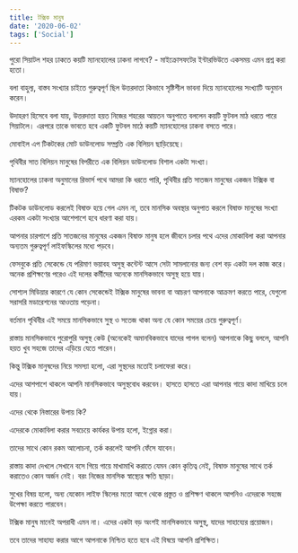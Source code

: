 ```yaml
---
title: টক্সিক মানুষ
date: '2020-06-02'
tags: ['Social']
---
```


পুরো সিয়াটল শহর ঢাকতে কয়টি ম্যানহোলের ঢাকনা লাগবে? - মাইক্রোসফটের ইন্টারভিউতে একসময় এমন প্রশ্ন করা হতো।

বলা বাহুল্য, বাস্তব সংখ্যার চাইতে গুরুত্বপূর্ণ ছিল উত্তরদাতা কিভাবে সৃষ্টিশীল ভাবনা দিয়ে ম্যানহোলের সংখ্যাটি অনুমান করেন।

উদাহরণ হিসেবে বলা যায়, উত্তরদাতা হয়ত নিজের শহরের আয়তন অনুপাতে বললেন কয়টি ফুটবল মাঠ ধরতে পারে সিয়াটলে। এরপরে তাকে ভাবতে হবে একটি ফুটবল মাঠে কয়টি ম্যানহোলের ঢাকনা বসতে পারে।

মোবাইল এপ টিকটকের মোট ডাউনলোড সম্প্রতি এক বিলিয়ন ছাড়িয়েছে।

পৃথিবীর সাত বিলিয়ন মানুষের বিপরীতে এক বিলিয়ন ডাউনলোড বিশাল একটা সংখ্যা।

ম্যানহোলের ঢাকনা অনুমানের রিভার্স পথে আমরা কি ধরতে পারি, পৃথিবীর প্রতি সাতজন মানুষের একজন টক্সিক বা বিষাক্ত?

টিকটক ডাউনলোড করলেই বিষাক্ত হয়ে গেল এমন না, তবে মানসিক অবস্থার অনুপাত করলে বিষাক্ত মানুষের সংখ্যা এরকম একটা সংখ্যার আশেপাশে হবে ধারণা করা যায়।

আপনার চারপাশে প্রতি সাতজনের মানুষের একজন বিষাক্ত মানুষ হলে জীবনে চলার পথে এদের মোকাবিলা করা আপনার অন্যতম গুরুত্বপূর্ণ লাইফস্কিলের মধ্যে পড়বে।

ফেসবুকে প্রতি সেকেন্ডে যে পরিমাণ ভয়াবহ অসুস্থ কন্টেন্ট আসে সেটা সামলানোর জন্য বেশ বড় একটা দল কাজ করে। অনেক প্রশিক্ষণের পরেও এই দলের কর্মীদের অনেকে মানসিকভাবে অসুস্থ হয়ে যায়।

সোশ্যল মিডিয়ার কারণে যে কোন সেকেন্ডেই টক্সিক মানুষের ভাবনা বা আচরণ আপনাকে আক্রমণ করতে পারে, যেগুলো সরাসরি মডারেশনের আওতায় পড়েনা।

বর্তমান পৃথিবীর এই সময়ে মানসিকভাবে সুস্থ ও সতেজ থাকা অন্য যে কোন সময়ের চেয়ে গুরুত্বপূর্ণ। 

রাস্তায় মানসিকভাবে পুরোপুরি অসুস্থ কেউ (অনেকেই অমানবিকভাবে যাদের পাগল বলেন) আপনাকে কিছু বললে, আপনি হয়ত খুব সহজে তাদের এড়িয়ে যেতে পারেন।

কিন্তু টক্সিক মানুষদের নিয়ে সমস্যা হলো, এরা সুস্থদের মতোই চলাফেরা করে।

এদের আশপাশে থাকলে আপনি মানসিকভাবে অসুস্থবোধ করবেন। হাসতে হাসতে এরা আপনার গায়ে কাদা মাখিয়ে চলে যায়।

এদের থেকে নিস্তারের উপায় কি?

এদেরকে মোকাবিলা করার সবচেয়ে কার্যকর উপায় হলো, ইগ্নোর করা।

তাদের সাথে কোন রকম আলোচনা, তর্ক করলেই আপনি ফেঁসে যাবেন।

রাস্তায় কাদা দেখলে সেখানে বসে গিয়ে গায়ে মাখামাখি করাতে যেমন কোন কৃতিত্ব নেই, বিষাক্ত মানুষের সাথে তর্ক করাতেও কোন অর্জন নেই। বরং নিজের মানসিক স্বাস্থ্যের ক্ষতি ছাড়া।

সুখের বিষয় হলো, অন্য যেকোন লাইফ স্কিলের মতো আগে থেকে প্রস্তুত ও প্রশিক্ষণ থাকলে আপনিও এদেরকে সহজে উপেক্ষা করতে পারবেন।

টক্সিক মানুষ মানেই অপরাধী এমন না। এদের একটা বড় অংশই মানসিকভাবে অসুস্থ, যাদের সাহায্যের প্রয়োজন। 

তবে তাদের সাহায্য করার আগে আপনাকে নিশ্চিত হতে হবে এই বিষয়ে আপনি প্রশিক্ষিত।
